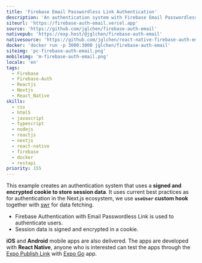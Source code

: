 ```yaml
---
title: 'Firebase Email Passwordless Link Authentication'
description: 'An authentication system with Firebase Email Passwordless Link using a signed and encrypted cookie to store session data.'
siteurl: 'https://firebase-auth-email.vercel.app'
source: 'https://github.com/jglchen/firebase-auth-email'
nativepub: 'https://exp.host/@jglchen/firebase-auth-email'
nativesource: 'https://github.com/jglchen/react-native-firebase-auth-email'
docker: 'docker run -p 3000:3000 jglchen/firebase-auth-email'
siteimg: 'pc-firebase-auth-email.png'
mobileimg: 'm-firebase-auth-email.png'
locale: 'en'
tags:
  - Firebase
  - Firebase-Auth
  - Reactjs
  - Nextjs
  - React_Native
skills:
  - css
  - html5
  - javascript
  - typescript
  - nodejs
  - reactjs
  - nextjs
  - react-native
  - firebase
  - docker
  - restapi
priority: 155
---
```


This example creates an authentication system that uses a **signed and encrypted cookie to store session data**. It uses current best practices as for authentication in the Next.js ecosystem, we use **`useUser` custom hook**  together with [swr](https://swr.vercel.app/) for data fetching.
   
* Firebase Authentication with Email Passwordless Link is used to authenticate users.
* Session data is signed and encrypted in a cookie.
      
**iOS** and **Android** mobile apps are also delivered. The apps are developed with **React Native**, anyone who is interested can test the apps through the [Expo Publish Link](https://expo.dev/@jglchen/firebase-auth-email) with [Expo Go](https://expo.dev/client) app. 
